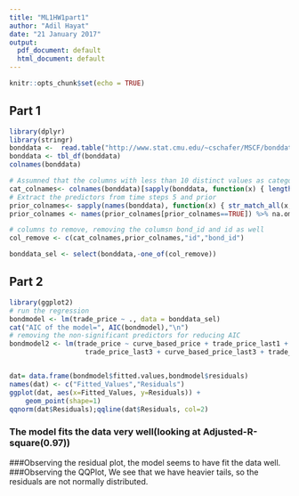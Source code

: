 ```yaml
---
title: "ML1HW1part1"
author: "Adil Hayat"
date: "21 January 2017"
output:
  pdf_document: default
  html_document: default
---
```


```r
knitr::opts_chunk$set(echo = TRUE)
```

## Part 1

```r
library(dplyr)
library(stringr)
bonddata <-  read.table("http://www.stat.cmu.edu/~cschafer/MSCF/bonddata.txt",sep=",", header=T)
bonddata <- tbl_df(bonddata)
colnames(bonddata)

# Assumned that the columns with less than 10 distinct values as categorical 
cat_colnames<- colnames(bonddata)[sapply(bonddata, function(x) { length(unique(x))<10 } )]
# Extract the predictors from time steps 5 and prior 
prior_colnames<- sapply(names(bonddata), function(x) { str_match_all(x, "[0-9]+") %>% unlist %>% unique %>% as.numeric >=5 })
prior_colnames <- names(prior_colnames[prior_colnames==TRUE]) %>% na.omit %>% unique

# columns to remove, removing the columsn bond_id and id as well 
col_remove <- c(cat_colnames,prior_colnames,"id","bond_id")

bonddata_sel <- select(bonddata,-one_of(col_remove))
```

## Part 2

```r
library(ggplot2)
# run the regression
bondmodel <- lm(trade_price ~ ., data = bonddata_sel)
cat("AIC of the model=", AIC(bondmodel),"\n")
# removing the non-significant predictors for reducing AIC
bondmodel2 <- lm(trade_price ~ curve_based_price + trade_price_last1 + 
                   trade_price_last3 + curve_based_price_last3 + trade_price_last4, data = bonddata_sel)


dat= data.frame(bondmodel$fitted.values,bondmodel$residuals)
names(dat) <- c("Fitted_Values","Residuals")
ggplot(dat, aes(x=Fitted_Values, y=Residuals)) +
    geom_point(shape=1)
qqnorm(dat$Residuals);qqline(dat$Residuals, col=2)
```
   
### The model fits the data very well(looking at Adjusted-R-square(0.97))  
###Observing the residual plot, the model seems to have fit the data well.  
###Observing the QQPlot, We see that we have heavier tails, so the residuals are not normally distributed.   
